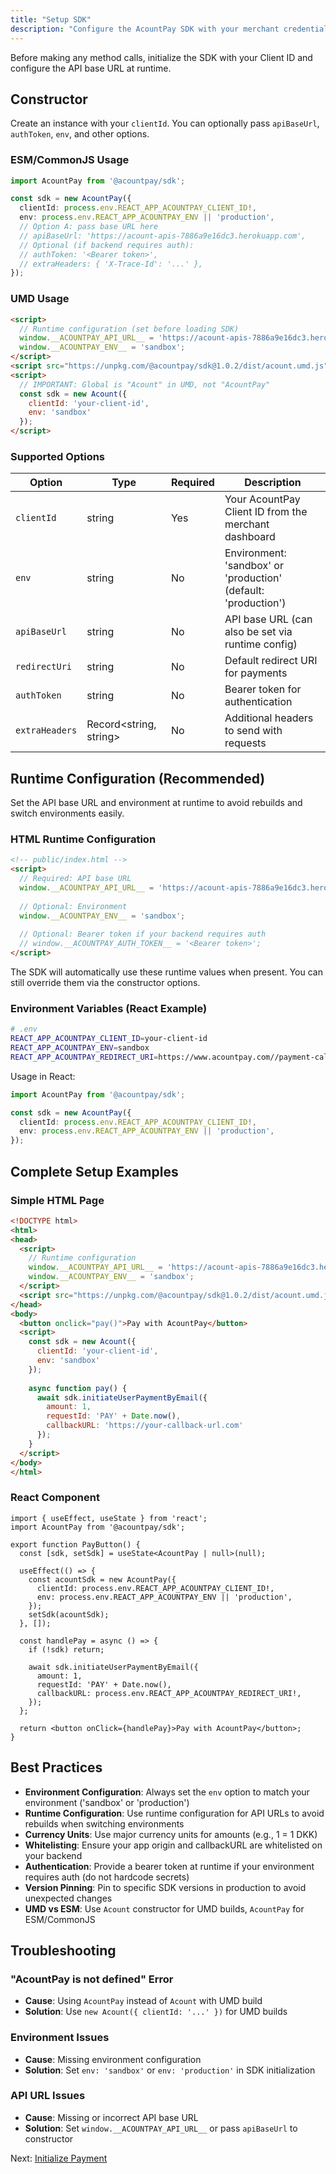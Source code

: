```yaml
---
title: "Setup SDK"
description: "Configure the AcountPay SDK with your merchant credentials"
---
```


Before making any method calls, initialize the SDK with your Client ID and configure the API base URL at runtime.

## Constructor

Create an instance with your `clientId`. You can optionally pass `apiBaseUrl`, `authToken`, `env`, and other options.

### ESM/CommonJS Usage

```ts
import AcountPay from '@acountpay/sdk';

const sdk = new AcountPay({
  clientId: process.env.REACT_APP_ACOUNTPAY_CLIENT_ID!,
  env: process.env.REACT_APP_ACOUNTPAY_ENV || 'production',
  // Option A: pass base URL here
  // apiBaseUrl: 'https://acount-apis-7886a9e16dc3.herokuapp.com',
  // Optional (if backend requires auth):
  // authToken: '<Bearer token>',
  // extraHeaders: { 'X-Trace-Id': '...' },
});
```

### UMD Usage

```html
<script>
  // Runtime configuration (set before loading SDK)
  window.__ACOUNTPAY_API_URL__ = 'https://acount-apis-7886a9e16dc3.herokuapp.com';
  window.__ACOUNTPAY_ENV__ = 'sandbox';
</script>
<script src="https://unpkg.com/@acountpay/sdk@1.0.2/dist/acount.umd.js"></script>
<script>
  // IMPORTANT: Global is "Acount" in UMD, not "AcountPay"
  const sdk = new Acount({
    clientId: 'your-client-id',
    env: 'sandbox'
  });
</script>
```

### Supported Options

| Option | Type | Required | Description |
|--------|------|----------|-------------|
| `clientId` | string | Yes | Your AcountPay Client ID from the merchant dashboard |
| `env` | string | No | Environment: 'sandbox' or 'production' (default: 'production') |
| `apiBaseUrl` | string | No | API base URL (can also be set via runtime config) |
| `redirectUri` | string | No | Default redirect URI for payments |
| `authToken` | string | No | Bearer token for authentication |
| `extraHeaders` | Record<string, string> | No | Additional headers to send with requests |

## Runtime Configuration (Recommended)

Set the API base URL and environment at runtime to avoid rebuilds and switch environments easily.

### HTML Runtime Configuration

```html
<!-- public/index.html -->
<script>
  // Required: API base URL
  window.__ACOUNTPAY_API_URL__ = 'https://acount-apis-7886a9e16dc3.herokuapp.com';
  
  // Optional: Environment
  window.__ACOUNTPAY_ENV__ = 'sandbox';
  
  // Optional: Bearer token if your backend requires auth
  // window.__ACOUNTPAY_AUTH_TOKEN__ = '<Bearer token>';
</script>
```

The SDK will automatically use these runtime values when present. You can still override them via the constructor options.

### Environment Variables (React Example)

```bash
# .env
REACT_APP_ACOUNTPAY_CLIENT_ID=your-client-id
REACT_APP_ACOUNTPAY_ENV=sandbox
REACT_APP_ACOUNTPAY_REDIRECT_URI=https://www.acountpay.com//payment-callback
```

Usage in React:

```typescript
import AcountPay from '@acountpay/sdk';

const sdk = new AcountPay({
  clientId: process.env.REACT_APP_ACOUNTPAY_CLIENT_ID!,
  env: process.env.REACT_APP_ACOUNTPAY_ENV || 'production',
});
```

## Complete Setup Examples

### Simple HTML Page

```html
<!DOCTYPE html>
<html>
<head>
  <script>
    // Runtime configuration
    window.__ACOUNTPAY_API_URL__ = 'https://acount-apis-7886a9e16dc3.herokuapp.com';
    window.__ACOUNTPAY_ENV__ = 'sandbox';
  </script>
  <script src="https://unpkg.com/@acountpay/sdk@1.0.2/dist/acount.umd.js"></script>
</head>
<body>
  <button onclick="pay()">Pay with AcountPay</button>
  <script>
    const sdk = new Acount({ 
      clientId: 'your-client-id',
      env: 'sandbox'
    });
    
    async function pay() {
      await sdk.initiateUserPaymentByEmail({
        amount: 1,
        requestId: 'PAY' + Date.now(),
        callbackURL: 'https://your-callback-url.com'
      });
    }
  </script>
</body>
</html>
```

### React Component

```tsx
import { useEffect, useState } from 'react';
import AcountPay from '@acountpay/sdk';

export function PayButton() {
  const [sdk, setSdk] = useState<AcountPay | null>(null);

  useEffect(() => {
    const acountSdk = new AcountPay({
      clientId: process.env.REACT_APP_ACOUNTPAY_CLIENT_ID!,
      env: process.env.REACT_APP_ACOUNTPAY_ENV || 'production',
    });
    setSdk(acountSdk);
  }, []);

  const handlePay = async () => {
    if (!sdk) return;
    
    await sdk.initiateUserPaymentByEmail({
      amount: 1,
      requestId: 'PAY' + Date.now(),
      callbackURL: process.env.REACT_APP_ACOUNTPAY_REDIRECT_URI!,
    });
  };

  return <button onClick={handlePay}>Pay with AcountPay</button>;
}
```

## Best Practices

- **Environment Configuration**: Always set the `env` option to match your environment ('sandbox' or 'production')
- **Runtime Configuration**: Use runtime configuration for API URLs to avoid rebuilds when switching environments
- **Currency Units**: Use major currency units for amounts (e.g., 1 = 1 DKK)
- **Whitelisting**: Ensure your app origin and callbackURL are whitelisted on your backend
- **Authentication**: Provide a bearer token at runtime if your environment requires auth (do not hardcode secrets)
- **Version Pinning**: Pin to specific SDK versions in production to avoid unexpected changes
- **UMD vs ESM**: Use `Acount` constructor for UMD builds, `AcountPay` for ESM/CommonJS

## Troubleshooting

### "AcountPay is not defined" Error
- **Cause**: Using `AcountPay` instead of `Acount` with UMD build
- **Solution**: Use `new Acount({ clientId: '...' })` for UMD builds

### Environment Issues
- **Cause**: Missing environment configuration
- **Solution**: Set `env: 'sandbox'` or `env: 'production'` in SDK initialization

### API URL Issues
- **Cause**: Missing or incorrect API base URL
- **Solution**: Set `window.__ACOUNTPAY_API_URL__` or pass `apiBaseUrl` to constructor

Next: [Initialize Payment](/sdk/initialize_payment)
